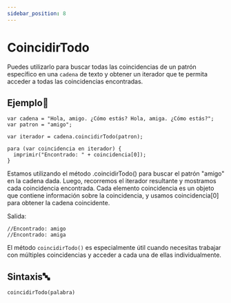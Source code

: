 ```yaml
---
sidebar_position: 8
---
```


# CoincidirTodo

Puedes utilizarlo para buscar todas las coincidencias de un patrón específico en una `cadena` de texto y obtener un iterador que te permita acceder a todas las coincidencias encontradas.

## Ejemplo📝

```dummy
var cadena = "Hola, amigo. ¿Cómo estás? Hola, amiga. ¿Cómo estás?";
var patron = "amigo";

var iterador = cadena.coincidirTodo(patron);

para (var coincidencia en iterador) {
  imprimir("Encontrado: " + coincidencia[0]);
}
```
Estamos utilizando el método .coincidirTodo() para buscar el patrón "amigo" en la cadena dada. Luego, recorremos el iterador resultante y mostramos cada coincidencia encontrada. Cada elemento coincidencia es un objeto que contiene información sobre la coincidencia, y usamos coincidencia[0] para obtener la cadena coincidente.

Salida:
```dummy
//Encontrado: amigo
//Encontrado: amiga
```
El método `coincidirTodo()` es especialmente útil cuando necesitas trabajar con múltiples coincidencias y acceder a cada una de ellas individualmente.

## Sintaxis🔤

```dummy
coincidirTodo(palabra)
```